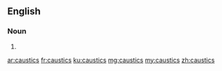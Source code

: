 ==English==

===Noun===
{{head|en|plural}}

# {{plural of|caustic|lang=en}}

[[ar:caustics]]
[[fr:caustics]]
[[ku:caustics]]
[[mg:caustics]]
[[my:caustics]]
[[zh:caustics]]